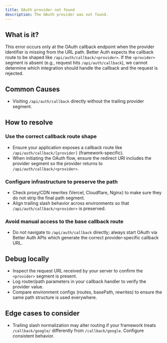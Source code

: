 ```yaml
---
title: OAuth provider not found
description: The OAuth provider was not found.
---
```


## What is it?

This error occurs only at the OAuth callback endpoint when the provider identifier is missing
from the URL path. Better Auth expects the callback route to be shaped like
`/api/auth/callback/<provider>`. If the `<provider>` segment is absent (e.g., request hits
`/api/auth/callback`), we cannot determine which integration should handle the callback and the
request is rejected.

## Common Causes

* Visiting `/api/auth/callback` directly without the trailing provider segment.

## How to resolve

### Use the correct callback route shape

* Ensure your application exposes a callback route like `/api/auth/callback/[provider]` (framework-specific).
* When initiating the OAuth flow, ensure the redirect URI includes the provider segment so the provider
  returns to `/api/auth/callback/<provider>`.

### Configure infrastructure to preserve the path

* Check proxy/CDN rewrites (Vercel, Cloudflare, Nginx) to make sure they do not strip the final path segment.
* Align trailing slash behavior across environments so that `/api/auth/callback/<provider>` is preserved.

### Avoid manual access to the base callback route

* Do not navigate to `/api/auth/callback` directly; always start OAuth via Better Auth APIs which generate
  the correct provider-specific callback URL.

## Debug locally

* Inspect the request URL received by your server to confirm the `<provider>` segment is present.
* Log router/path parameters in your callback handler to verify the provider value.
* Compare environment configs (routes, basePath, rewrites) to ensure the same path structure is used everywhere.

## Edge cases to consider

* Trailing slash normalization may alter routing if your framework treats `/callback/google/` differently
  from `/callback/google`. Configure consistent behavior.